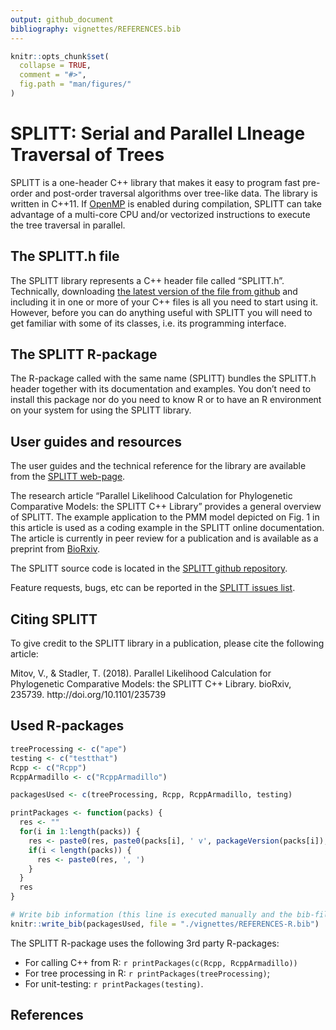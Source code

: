 ```yaml
---
output: github_document
bibliography: vignettes/REFERENCES.bib
---
```


<!-- README.md is generated from README.Rmd. Please edit that file -->

```r
knitr::opts_chunk$set(
  collapse = TRUE,
  comment = "#>",
  fig.path = "man/figures/"
)
```


# SPLITT: Serial and Parallel LIneage Traversal of Trees

SPLITT is a one-header C++ library that makes it easy to program fast pre-order and post-order traversal algorithms over tree-like data. The library is written in C++11. If [OpenMP](https://www.openmp.org) is enabled during compilation, SPLITT can take advantage of a multi-core CPU and/or vectorized instructions to execute the tree traversal in parallel. 

## The SPLITT.h file

The SPLITT library represents a C++ header file called "SPLITT.h". Technically, downloading [the latest version of the file from github](https://github.com/venelin/SPLITT/raw/master/src/SPLITT.h) and including it in one or more of your C++ files is all you need to start using it. However, before you can do anything useful with SPLITT you will need to get familiar with some of its classes, i.e. its programming interface. 

## The SPLITT R-package

The R-package called with the same name (SPLITT) bundles the SPLITT.h header together with its documentation and examples. You don't need to install this package nor do you need to know R or to have an R environment on your system for using the SPLITT library. 

## User guides and resources

The user guides and the technical reference for the library are available from the [SPLITT web-page](https://venelin.github.io/SPLITT/index.html). 

The research article "Parallel Likelihood Calculation for Phylogenetic Comparative Models: the SPLITT C++ Library" provides a general overview of SPLITT. The example application to the PMM model depicted on Fig. 1 in this article is used as a coding example in the SPLITT online documentation. The article is currently in peer review for a publication and is available as a preprint from [BioRxiv](https://www.biorxiv.org/content/early/2018/10/29/235739).

The SPLITT source code is located in the [SPLITT github repository](https://github.com/venelin/SPLITT). 

Feature requests, bugs, etc can be reported in the [SPLITT issues list](https://github.com/venelin/SPLITT/issues).

## Citing SPLITT

To give credit to the SPLITT library in a publication, please cite the following article:

Mitov, V., & Stadler, T. (2018). Parallel Likelihood Calculation for Phylogenetic Comparative Models: the SPLITT C++ Library. bioRxiv, 235739. http://doi.org/10.1101/235739

## Used R-packages
```r
treeProcessing <- c("ape")
testing <- c("testthat")
Rcpp <- c("Rcpp")
RcppArmadillo <- c("RcppArmadillo")

packagesUsed <- c(treeProcessing, Rcpp, RcppArmadillo, testing)

printPackages <- function(packs) {
  res <- ""
  for(i in 1:length(packs)) {
    res <- paste0(res, paste0(packs[i], ' v', packageVersion(packs[i]), ' [@R-', packs[i], ']'))
    if(i < length(packs)) {
      res <- paste0(res, ', ')
    }
  }
  res
}

# Write bib information (this line is executed manually and the bib-file is edited manually after that)
knitr::write_bib(packagesUsed, file = "./vignettes/REFERENCES-R.bib")
```

The SPLITT R-package uses the following 3rd party R-packages:

* For calling C++ from R: `r printPackages(c(Rcpp, RcppArmadillo))`
* For tree processing in R: `r printPackages(treeProcessing)`;
* For unit-testing: `r printPackages(testing)`.

## References

